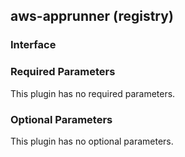 ## aws-apprunner (registry)

### Interface

### Required Parameters

This plugin has no required parameters.

### Optional Parameters

This plugin has no optional parameters.
